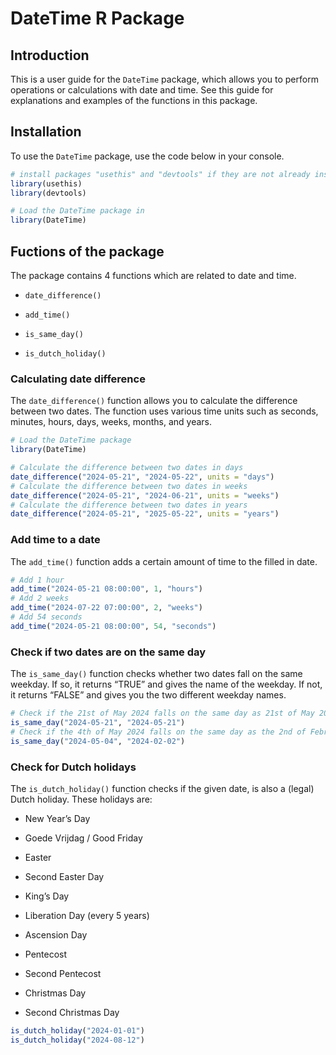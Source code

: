 # DateTime R Package 

## Introduction
This is a user guide for the `DateTime` package, which allows you to perform operations or calculations with date and time. See this guide for explanations and examples of the functions in this package. 

## Installation
To use the `DateTime` package, use the code below in your console. 

```r
# install packages "usethis" and "devtools" if they are not already installed 
library(usethis)
library(devtools)

# Load the DateTime package in 
library(DateTime)
```

## Fuctions of the package 
The package contains 4 functions which are related to date and time. 

- `date_difference()`

- `add_time()`

- `is_same_day()`

- `is_dutch_holiday()`


### Calculating date difference 
The `date_difference()` function allows you to calculate the difference between two dates. The function uses various time units such as seconds, minutes, hours, days, weeks, months, and years.

```r
# Load the DateTime package
library(DateTime)

# Calculate the difference between two dates in days
date_difference("2024-05-21", "2024-05-22", units = "days")
# Calculate the difference between two dates in weeks
date_difference("2024-05-21", "2024-06-21", units = "weeks")
# Calculate the difference between two dates in years
date_difference("2024-05-21", "2025-05-22", units = "years")

```

### Add time to a date 
The `add_time()` function adds a certain amount of time to the filled in date. 
```r
# Add 1 hour
add_time("2024-05-21 08:00:00", 1, "hours") 
# Add 2 weeks 
add_time("2024-07-22 07:00:00", 2, "weeks") 
# Add 54 seconds
add_time("2024-05-21 08:00:00", 54, "seconds") 
```

### Check if two dates are on the same day
The `is_same_day()` function checks whether two dates fall on the same weekday. If so, it returns "TRUE" and gives the name of the weekday. If not, it returns "FALSE" and gives you the two different weekday names. 

```r
# Check if the 21st of May 2024 falls on the same day as 21st of May 2024. 
is_same_day("2024-05-21", "2024-05-21")
# Check if the 4th of May 2024 falls on the same day as the 2nd of February 2024
is_same_day("2024-05-04", "2024-02-02")
```

### Check for Dutch holidays
The `is_dutch_holiday()` function checks if the given date, is also a (legal) Dutch holiday. 
These holidays are:

- New Year's Day

- Goede Vrijdag / Good Friday

- Easter

- Second Easter Day

- King's Day

- Liberation Day (every 5 years)

- Ascension Day

- Pentecost

- Second Pentecost

- Christmas Day

- Second Christmas Day

```r
is_dutch_holiday("2024-01-01")
is_dutch_holiday("2024-08-12")
```
